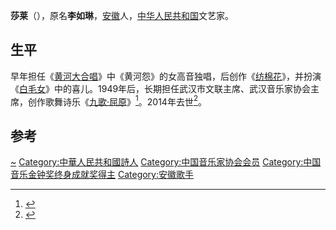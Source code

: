 '''莎莱'''（{{bd|1923年||2014年|2月18日|catIdx=Sha}}），原名'''李如琳'''，[[安徽|安徽]]人，[[中华人民共和国|中华人民共和国]]文艺家。

== 生平 ==
早年担任《[[黄河大合唱|黄河大合唱]]》中《黄河怨》的女高音独唱，后创作《[[纺棉花|纺棉花]]》，并扮演《[[白毛女|白毛女]]》中的喜儿。1949年后，长期担任武汉市文联主席、武汉音乐家协会主席，创作歌舞诗乐《[[九歌·屈原|九歌·屈原]]》<ref>{{cite news|title=著名文艺家莎莱病逝 曾演《白毛女》喜儿|url=http://photo.jschina.com.cn/system/2014/02/21/020334681.shtml|accessdate=2014-02-22|newspaper=中国江苏网|deadurl=yes|archiveurl=https://web.archive.org/web/20140226130901/http://photo.jschina.com.cn/system/2014/02/21/020334681.shtml|archivedate=2014年2月26日|df=}}</ref>。2014年去世<ref>{{cite news|title=著名革命诗人贺敬之悼念莎莱|url=http://news.sina.com.cn/o/2014-02-22/062029535851.shtml|accessdate=2014-02-22|newspaper=新浪}}</ref>。

== 参考 ==
{{reflist}}

{{中国音乐家协会第三届理事会}}
{{中国音乐家协会第四届理事会}}

{{Authority control}}
{{DEFAULTSORT:Sha}}
[[Category:李姓|~]]
[[Category:中華人民共和國詩人|Category:中華人民共和國詩人]]
[[Category:中国音乐家协会会员|Category:中国音乐家协会会员]]
[[Category:中国音乐金钟奖终身成就奖得主|Category:中国音乐金钟奖终身成就奖得主]]
[[Category:安徽歌手|Category:安徽歌手]]